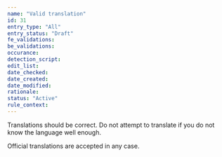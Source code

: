 ```yaml
---
name: "Valid translation"
id: 31
entry_type: "All"
entry_status: "Draft"
fe_validations:
be_validations:
occurance:
detection_script:
edit_list:
date_checked:
date_created:
date_modified:
rationale:
status: "Active"
rule_context:
---
```

Translations should be correct. Do not attempt to translate if you do not know the language well enough.

Official translations are accepted in any case.
